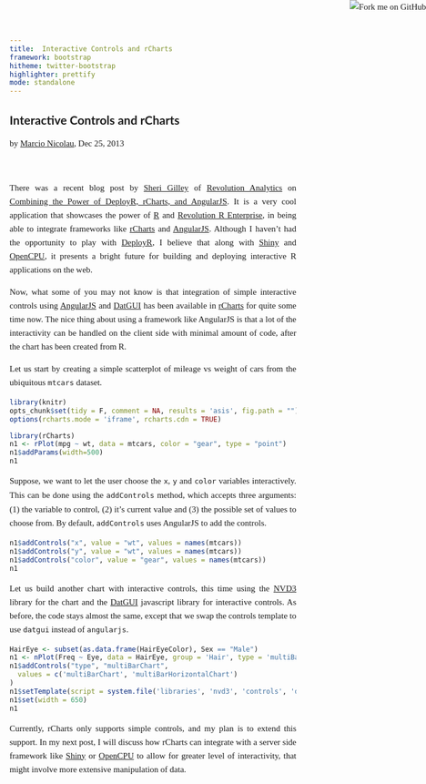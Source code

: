 ```yaml
---
title:  Interactive Controls and rCharts
framework: bootstrap
hitheme: twitter-bootstrap
highlighter: prettify
mode: standalone
---
```

 
<link href='http://fonts.googleapis.com/css?family=Lora|Lato' rel='stylesheet' type='text/css'>
 
<link rel="icon" 
      type="image/png" 
      href="http://rcharts.io/img/slidify_logo_notext.png">
 
<style>
.container {
  width: 1000px;
}
p {
  font-family: "Lora";
  font-size: 15px;
  line-height: 24px;
  text-align: justify;
}
h2 {
  font-family: "Lato"
}
iframe{ 
  width: 100%; 
  height: 400px;
}
</style>
 
## Interactive Controls and rCharts
 
<p id='author' class='text-muted'>by <a href='http://twitter.com/marcionicolau'>Marcio Nicolau</a>, Dec 25, 2013</p>
 
<!-- AddThis Button BEGIN -->
<div class="addthis_toolbox addthis_default_style addthis_16x16_style">
<a class="addthis_button_facebook"></a>
<a class="addthis_button_twitter"></a>
<a class="addthis_button_google_plusone_share"></a>
<a class="addthis_button_linkedin"></a>
<a class="addthis_button_pocket"></a>
<a class="addthis_button_pinterest_share"></a>
<a class="addthis_button_compact"></a><a class="addthis_counter addthis_bubble_style"></a>
</div>
<script type="text/javascript">var addthis_config = {"data_track_addressbar":true};</script>
<script type="text/javascript" src="//s7.addthis.com/js/300/addthis_widget.js#pubid=ra-52cd2b0d068cf238"></script>
<!-- AddThis Button END -->
<br/>
 
There was a recent blog post by [Sheri Gilley](https://twitter.com/Sheri_G) of [Revolution Analytics](http://www.revolutionanalytics.com/) on [Combining the Power of DeployR, rCharts, and AngularJS](http://blog.revolutionanalytics.com/2013/12/combining-the-power-of-deployr-rcharts-and-angularjs.html). It is a very cool application that showcases the power of [R](http://www.r-project.org/) and [Revolution R Enterprise](http://www.revolutionanalytics.com/enterprise-deployment), in being able to integrate frameworks like [rCharts](http://rcharts.io) and [AngularJS](http://angularjs.org). Although I haven't had the opportunity to play with [DeployR](http://www.revolutionanalytics.com/enterprise-deployment), I believe that along with [Shiny](http://www.rstudio.com/shiny/) and [OpenCPU](http://opencpu.org), it presents a bright future for building and deploying interactive R applications on the web.
 
Now, what some of you may not know is that integration of simple interactive controls using  [AngularJS](http://angularjs.org) and [DatGUI](http://davidwalsh.name/dat-gui) has been available in [rCharts](http://rcharts.io) for quite some time now. The nice thing about using a framework like AngularJS is that a lot of the interactivity can be handled on the client side with minimal amount of code, after the chart has been created from R.
 
Let us start by creating a simple scatterplot of mileage vs weight of cars from the ubiquitous `mtcars` dataset.
 
```r
library(knitr)
opts_chunk$set(tidy = F, comment = NA, results = 'asis', fig.path = "")
options(rcharts.mode = 'iframe', rcharts.cdn = TRUE)
```
 
 
```r
library(rCharts)
n1 <- rPlot(mpg ~ wt, data = mtcars, color = "gear", type = "point")
n1$addParams(width=500)
n1
```
 
Suppose, we want to let the user choose the `x`, `y` and `color` variables interactively. This can be done using the `addControls` method, which accepts three arguments: (1) the variable to control, (2) it's current value and (3) the possible set of values to choose from. By default, `addControls` uses AngularJS to add the controls.
 
```r
n1$addControls("x", value = "wt", values = names(mtcars))
n1$addControls("y", value = "wt", values = names(mtcars))
n1$addControls("color", value = "gear", values = names(mtcars))
n1
```
 
 
Let us build another chart with interactive controls, this time using the [NVD3](http://nvd3.org) library for the chart and the [DatGUI](http://davidwalsh.name/dat-gui) javascript library for interactive controls. As before, the code stays almost the same, except that we swap the controls template to use `datgui` instead of `angularjs`.
 
```r
HairEye <- subset(as.data.frame(HairEyeColor), Sex == "Male")
n1 <- nPlot(Freq ~ Eye, data = HairEye, group = 'Hair', type = 'multiBarChart')
n1$addControls("type", "multiBarChart", 
  values = c('multiBarChart', 'multiBarHorizontalChart')
)
n1$setTemplate(script = system.file('libraries', 'nvd3', 'controls', 'datgui.html', package = 'rCharts'))
n1$set(width = 650)
n1
```
 
Currently, rCharts only supports simple controls, and my plan is to extend this support. In my next post, I will discuss how rCharts can integrate with a server side framework like [Shiny](http://rstudio.com/shiny) or [OpenCPU](http://opencpu.org) to allow for greater level of interactivity, that might involve more extensive manipulation of data.
 
<a href="https://gist.github.com/ramnathv/"><img style="position: absolute; top: 0; right: 0; border: 0;" src="https://s3.amazonaws.com/github/ribbons/forkme_right_red_aa0000.png" alt="Fork me on GitHub"></a>
